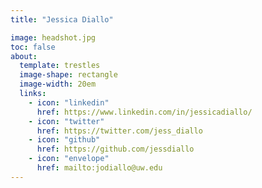 ```yaml
---
title: "Jessica Diallo"

image: headshot.jpg
toc: false
about: 
  template: trestles
  image-shape: rectangle
  image-width: 20em
  links:
    - icon: "linkedin"
      href: https://www.linkedin.com/in/jessicadiallo/
    - icon: "twitter"
      href: https://twitter.com/jess_diallo
    - icon: "github"
      href: https://github.com/jessdiallo
    - icon: "envelope"
      href: mailto:jodiallo@uw.edu
---
```



# 


